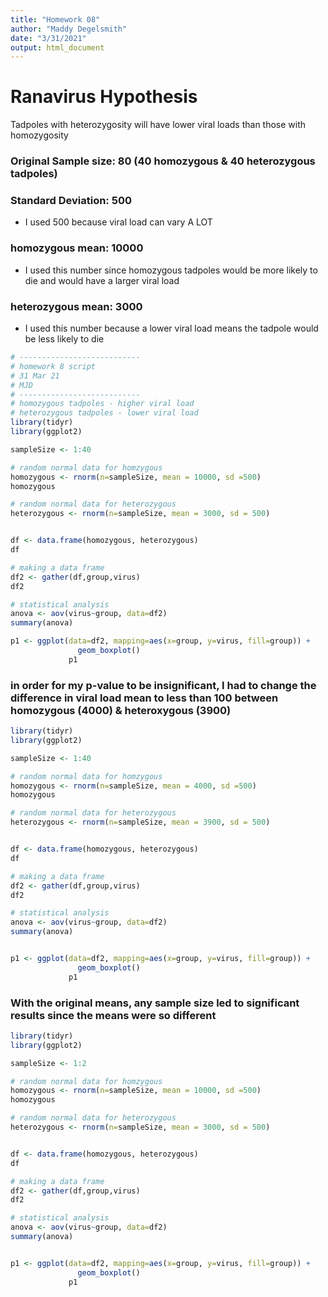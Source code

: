 ```yaml
---
title: "Homework 08"
author: "Maddy Degelsmith"
date: "3/31/2021"
output: html_document
---
```


# Ranavirus Hypothesis
Tadpoles with heterozygosity will have lower viral loads than those with homozygosity


### Original Sample size: **80** (40 homozygous & 40 heterozygous tadpoles)
### Standard Deviation: **500**

  * I used 500 because viral load can vary A LOT 
  
### homozygous mean: **10000**

 * I used this number since homozygous tadpoles would be more likely to die and would have a larger viral load
  
### heterozygous mean: **3000**

  * I used this number because a lower viral load means the tadpole would be less likely to die


```r
# ---------------------------
# homework 8 script
# 31 Mar 21
# MJD
# ---------------------------
# homozygous tadpoles - higher viral load
# heterozygous tadpoles - lower viral load
library(tidyr)
library(ggplot2)

sampleSize <- 1:40

# random normal data for homzygous
homozygous <- rnorm(n=sampleSize, mean = 10000, sd =500)
homozygous 

# random normal data for heterozygous
heterozygous <- rnorm(n=sampleSize, mean = 3000, sd = 500)


df <- data.frame(homozygous, heterozygous)
df

# making a data frame
df2 <- gather(df,group,virus)
df2

# statistical analysis
anova <- aov(virus~group, data=df2)
summary(anova)

p1 <- ggplot(data=df2, mapping=aes(x=group, y=virus, fill=group)) +
               geom_boxplot() 
             p1


```

### in order for my p-value to be insignificant, I had to change the difference in viral load mean to less than 100 between homozygous (4000) & heteroxygous (3900)

```r

library(tidyr)
library(ggplot2)

sampleSize <- 1:40

# random normal data for homzygous
homozygous <- rnorm(n=sampleSize, mean = 4000, sd =500)
homozygous 

# random normal data for heterozygous
heterozygous <- rnorm(n=sampleSize, mean = 3900, sd = 500)


df <- data.frame(homozygous, heterozygous)
df

# making a data frame
df2 <- gather(df,group,virus)
df2

# statistical analysis
anova <- aov(virus~group, data=df2)
summary(anova)


p1 <- ggplot(data=df2, mapping=aes(x=group, y=virus, fill=group)) +
               geom_boxplot() 
             p1

```

### With the original means, any sample size led to significant results since the means were so different
```r
library(tidyr)
library(ggplot2)

sampleSize <- 1:2

# random normal data for homzygous
homozygous <- rnorm(n=sampleSize, mean = 10000, sd =500)
homozygous 

# random normal data for heterozygous
heterozygous <- rnorm(n=sampleSize, mean = 3000, sd = 500)


df <- data.frame(homozygous, heterozygous)
df

# making a data frame
df2 <- gather(df,group,virus)
df2

# statistical analysis
anova <- aov(virus~group, data=df2)
summary(anova)


p1 <- ggplot(data=df2, mapping=aes(x=group, y=virus, fill=group)) +
               geom_boxplot() 
             p1

```


